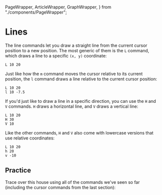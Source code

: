   PageWrapper,
  ArticleWrapper,
  GraphWrapper,
} from "./components/PageWrapper";

<PageWrapper page="03-lines" numSections={5}>

<ArticleWrapper>

<PageSection index={0}>

# Lines

The line commands let you draw a straight line from the current cursor position to a new position. The most generic of them is the `L` command, which draws a line to a specific `(x, y)` coordinate:

```
L 10 20
```

</PageSection>

<PageSection index={1}>

Just like how the `m` command moves the cursor relative to its current position, the `l` command draws a line relative to the current cursor position:

```
L 10 20
l 10 -7.5
```

</PageSection>

<PageSection index={2}>

If you'd just like to draw a line in a specific direction, you can use the `H` and `V` commands. `H` draws a horizontal line, and `V` draws a vertical line:

```
L 10 20
H 30
V 10
```

</PageSection>

<PageSection index={3}>

Like the other commands, `H` and `V` also come with lowercase versions that use relative coordinates:

```
L 10 20
h 20
v -10
```

</PageSection>

<PageSection index={4}>

## Practice

Trace over this house using all of the commands we've seen so far (including the cursor commands from the last section):

<PathEditor />

</PageSection>

<PageFooter />

</ArticleWrapper>

<GraphWrapper>
  <CursorVisual />
</GraphWrapper>

</PageWrapper>
